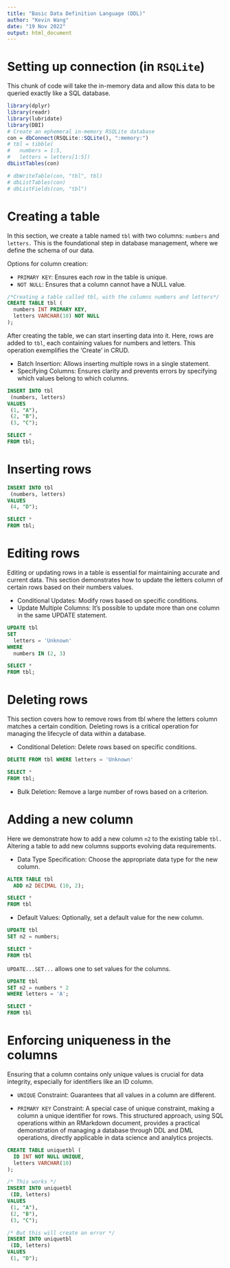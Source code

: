```yaml
---
title: "Basic Data Definition Language (DDL)"
author: "Kevin Wang"
date: "19 Nov 2022"
output: html_document
---
```


# Setting up connection (in `RSQLite`)

This chunk of code will take the in-memory data and allow this data to be queried exactly like a SQL database. 

```r
library(dplyr)
library(readr)
library(lubridate)
library(DBI)
# Create an ephemeral in-memory RSQLite database
con = dbConnect(RSQLite::SQLite(), ":memory:")
# tbl = tibble(
#   numbers = 1:5, 
#   letters = letters[1:5])
dbListTables(con)

# dbWriteTable(con, "tbl", tbl)
# dbListTables(con)
# dbListFields(con, "tbl")
```


# Creating a table

In this section, we create a table named `tbl` with two columns: `numbers` and `letters.` This is the foundational step in database management, where we define the schema of our data.

Options for column creation:

+ `PRIMARY KEY`: Ensures each row in the table is unique.
+ `NOT NULL`: Ensures that a column cannot have a NULL value.

```sql
/*Creating a table called tbl, with the columns numbers and letters*/
CREATE TABLE tbl (
  numbers INT PRIMARY KEY, 
  letters VARCHAR(10) NOT NULL
);
```

After creating the table, we can start inserting data into it. Here, rows are added to `tbl`, each containing values for numbers and letters. This operation exemplifies the 'Create' in CRUD.

+ Batch Insertion: Allows inserting multiple rows in a single statement.
+ Specifying Columns: Ensures clarity and prevents errors by specifying which values belong to which columns.

```sql
INSERT INTO tbl
 (numbers, letters)
VALUES
 (1, "A"),
 (2, "B"),
 (3, "C");
```

```sql
SELECT *
FROM tbl;
```

# Inserting rows

```sql
INSERT INTO tbl
 (numbers, letters)
VALUES
 (4, "D");
```

```sql
SELECT *
FROM tbl;
```

# Editing rows

Editing or updating rows in a table is essential for maintaining accurate and current data. This section demonstrates how to update the letters column of certain rows based on their numbers values.

+ Conditional Updates: Modify rows based on specific conditions.
+ Update Multiple Columns: It's possible to update more than one column in the same UPDATE statement.

```sql
UPDATE tbl
SET 
  letters = 'Unknown'
WHERE 
  numbers IN (2, 3)
```

```sql
SELECT *
FROM tbl;
```

# Deleting rows

This section covers how to remove rows from tbl where the letters column matches a certain condition. Deleting rows is a critical operation for managing the lifecycle of data within a database.

+ Conditional Deletion: Delete rows based on specific conditions.

```sql
DELETE FROM tbl WHERE letters = 'Unknown'
```

```sql
SELECT *
FROM tbl;
```

+ Bulk Deletion: Remove a large number of rows based on a criterion.

# Adding a new column

Here we demonstrate how to add a new column `n2` to the existing table `tbl.` Altering a table to add new columns supports evolving data requirements.

+ Data Type Specification: Choose the appropriate data type for the new column.

```sql
ALTER TABLE tbl
  ADD n2 DECIMAL (10, 2);
```

```sql
SELECT *
FROM tbl
```

+ Default Values: Optionally, set a default value for the new column.

```sql
UPDATE tbl 
SET n2 = numbers;
```

```sql
SELECT *
FROM tbl
```

`UPDATE...SET...` allows one to set values for the columns.

```sql
UPDATE tbl 
SET n2 = numbers * 2
WHERE letters = 'A';
```

```sql
SELECT *
FROM tbl
```

# Enforcing uniqueness in the columns

Ensuring that a column contains only unique values is crucial for data integrity, especially for identifiers like an ID column.

+ `UNIQUE` Constraint: Guarantees that all values in a column are different.

+ `PRIMARY KEY` Constraint: A special case of unique constraint, making a column a unique identifier for rows.
This structured approach, using SQL operations within an RMarkdown document, provides a practical demonstration of managing a database through DDL and DML operations, directly applicable in data science and analytics projects.

```sql
CREATE TABLE uniquetbl (
  ID INT NOT NULL UNIQUE, 
  letters VARCHAR(10)
);
```

```sql
/* This works */
INSERT INTO uniquetbl
 (ID, letters)
VALUES
 (1, "A"),
 (2, "B"),
 (3, "C");
```

```sql
/* But this will create an error */
INSERT INTO uniquetbl
 (ID, letters)
VALUES
 (1, "D");
```
